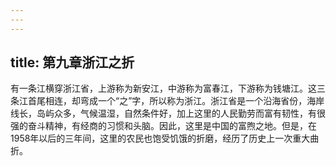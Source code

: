 ```yaml
---
---
---
```

title: 第九章浙江之折
---



有一条江横穿浙江省，上游称为新安江，中游称为富春江，下游称为钱塘江。这三条江首尾相连，却弯成一个“之”字，所以称为浙江。浙江省是一个沿海省份，海岸线长，岛屿众多，气候温湿，自然条件好，加上这里的人民勤劳而富有韧性，有很强的奋斗精神，有经商的习惯和头脑。因此，这里是中国的富煦之地。但是，在1958年以后的三年间，这里的农民也饱受饥饿的折磨，经历了历史上一次重大曲折。